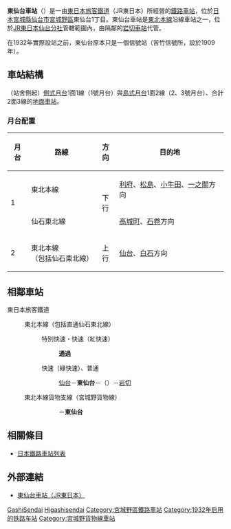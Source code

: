 {{NoteTA|1 = zh:東仙台車站; zh-cn:东仙台站; zh-tw:東仙台車站; zh-hk:東仙台站; }}
{{日本車站資訊
|公司色 = green
|文字色 =
|站名 = 東仙台站
|圖片 = Higashi-Sendai Station 20160302.jpeg
|pxl =
|圖片說明 = 站舍（2016年3月）
|日文原名 = 東仙台
|平假名 = ひがしせんだい
|羅馬拼音 = Higashi-Sendai
|電報略號 = ヒセ
|所屬公司 =  [[File:JR_logo_(east).svg|23px]][[東日本旅客鐵道|東日本旅客鐵道]]（JR東日本）
|所在地 = [[仙台市|仙台市]][[宮城野區|宮城野區]]東仙台一丁目7-8
|啟用年月日 = 1932年（[[昭和|昭和]]7年）7月25日
|車站構造 = [[地面車站|地面車站]]
|月台配置 = 2面3線（實為2面2線）
|乘客人數 = 3,391
|上下車人次 =
|統計年度 = 2015年
|停站路線數= 2
|所屬路線1 = {{Color|mediumseagreen|■}}[[東北本線|東北本線]]<br />（包括{{Color|mediumseagreen|■}}{{Color|deepskyblue|■}}[[仙石東北線|仙石東北線]]）
|前一站1 = [[仙台站|仙台]]
|前一站距離1 = 4.0
|後一站距離1 = 4.1
|後一站1 = [[岩切站|岩切]]*
|距離1 = 355.8公里（起點站：[[東京站|東京]]）<br />4.0
|起點站1 = [[仙台站|仙台]]
|所屬路線2 = 東北本線（貨物支線）
|前一站2 = {{link-ja|仙台貨物總站|仙台貨物ターミナル駅}}
|前一站距離2 = 2.8
|距離2 = 6.6
|起點站2 = [[長町站|長町]]
|轉車 =
|備註 = 業務委託站<br/>設有[[綠窗口|綠窗口]]<br/>[[File:JR_area_SEN.png|15px]] [[特定都區市內|仙台市內]]車站
|全寬備註 = * 此段設有{{link-ja|東仙台信號場|東仙台信号場}}（距此站1.7公里）。
}}
'''東仙台車站'''（{{jpn|j=東仙台駅|hg=ひがしせんだいえき|rm=Higashi-sendai eki|f=y}}）是一由[[東日本旅客鐵道|東日本旅客鐵道]]（JR東日本）所經營的[[鐵路車站|鐵路車站]]，位於[[日本|日本]][[宮城縣|宮城縣]][[仙台市|仙台市]][[宮城野區|宮城野區]]東仙台1丁目。東仙台車站是[[東北本線|東北本線]]沿線車站之一，位於[[東日本旅客鐵道仙台分社|JR東日本仙台分社]]管轄範圍內，由隔鄰的[[岩切車站|岩切車站]]代管。

在1932年實際設站之前，東仙台原本只是一個信號站（苦竹信號所，設於1909年）。

== 車站結構 ==
（站舍側起）[[側式月台|側式月台]]1面1線（1號月台）與[[島式月台|島式月台]]1面2線（2、3號月台）、合計2面3線的[[地面車站|地面車站]]。
=== 月台配置 ===
{| rules="rows" class="wikitable"
!月台<!-- 事業者側による呼称 --->!!路線!!方向!!目的地
|-
! rowspan=2 | 1
|{{Color|mediumseagreen|■}}東北本線
| rowspan=2 style="text-align:center" | 下行
|[[利府站|利府]]、[[松島車站_(日本)|松島]]、[[小牛田站|小牛田]]、[[一之關站|一之關]]方向
|-
| {{Color|mediumseagreen|■}}{{Color|deepskyblue|■}}仙石東北線
| [[高城町站|高城町]]、[[石卷站|石卷]]方向
|-
! 2
|{{Color|mediumseagreen|■}}東北本線<br />（包括{{Color|mediumseagreen|■}}{{Color|deepskyblue|■}}仙石東北線）
| style="text-align:center" | 上行
|[[仙台站|仙台]]、[[白石站_(宮城縣)|白石]]方向
|}

== 相鄰車站 ==
; 東日本旅客鐵道
: {{Color|mediumseagreen|■}}東北本線（包括直通{{Color|mediumseagreen|■}}{{Color|deepskyblue|■}}仙石東北線）
:: {{Color|red|□}}特別快速・{{Color|red|■}}快速（紅快速）
::: '''通過'''
:: {{Color|green|■}}快速（綠快速）、{{Color|gray|■}}普通
::: [[仙台站|仙台]]－'''東仙台'''－（{{link-ja|東仙台信號場|東仙台信号場}}）－[[岩切站|岩切]]
: 東北本線貨物支線（宮城野貨物線）
::: {{link-ja|仙台貨物總站|仙台貨物ターミナル駅}}－'''東仙台'''
== 相關條目 ==
{{Commonscat|Higashi-Sendai Station}}
* [[日本鐵路車站列表|日本鐵路車站列表]]

== 外部連結 ==
* {{ja}}[http://www.jreast.co.jp/estation/station/info.aspx?StationCd=1288 東仙台車站（JR東日本）] {{Wayback|url=http://www.jreast.co.jp/estation/station/info.aspx?StationCd=1288 |date=20200131083349 }}

{{東北本線}}
{{仙石東北線}}
{{DEFAULTSORT: Higashi-Sendai}}
[[Category:日本鐵路車站_Hi|GashiSendai]]
[[Category:東北本線車站|Higashisendai]]
[[Category:宮城野區鐵路車站|Category:宮城野區鐵路車站]]
[[Category:1932年启用的铁路车站|Category:1932年启用的铁路车站]]
[[Category:宮城野貨物線車站|Category:宮城野貨物線車站]]